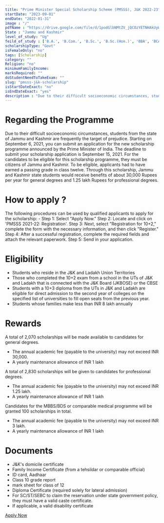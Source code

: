 ```yaml
---
title: "Prime Minister Special Scholarship Scheme (PMSSS), J&K 2022-23"
startDate: "2023-09-01"
endDate: "2022-01-31"
image : "/"
pdfName : "https://drive.google.com/file/d/1podGlbNMtZV_jQCOzYETNHAkUyWe6oGA/preview"
State : "Jammu and Kashmir"
level_of_study: "Ug"
feild_of_study : ['B.A.', 'B.Com.', 'B.Sc.', 'B.Sc.(Hon.)', 'BBA', 'BCA', 'B.E',  'B.TECH',  'B. Pharmacy', 'B. Architecture', 'B.Sc.(Nursing)' , 'M.B.B.S',  'B.D.S.', 'BAMS']
scholarshipType: "Govt"
isFemaleOnly: "no"
tags: [Scholarship]
category: ""
Religion: "no"
minimumFamilyIncome:
marksRequired: ""
doStudentNeedToTakeExam: ""
slug: "pmsss-j&k-scholarship"   
isStartDateExact: "no"
isEndDateExact: "yes"
description : "Due to their difficult socioeconomic circumstances, students from the state of Jammu and Kashmir are frequently the target of prejudice. Starting on September 6, 2021, you can submit an application for the new scholarship programme announced by the Prime Minister of India."
---   
```


# Regarding the Programme

Due to their difficult socioeconomic circumstances, students from the state of Jammu and Kashmir are frequently the target of prejudice.
Starting on September 6, 2021, you can submit an application for the new scholarship programme announced by the Prime Minister of India.
The deadline to submit your scholarship application is September 15, 2021. For the candidates to be eligible for this scholarship programme,
they must be citizens of Jammu and Kashmir. To be eligible, applicants had to have earned a passing grade in class twelve. Through this scholarship,
Jammu and Kashmir state students would receive benefits of about 30,000 Rupees per year for general degrees and 1.25 lakh Rupees for professional degrees.

# How to apply ?

The following procedures can be used by qualified applicants to apply for the scholarship: -
Step 1: Select "Apply Now."
Step 2: Locate and click on 'PMSSS 2021-22: Registration'.
Step 3: Next, select "Registration for 10+2," complete the form with the necessary information, and then click "Register."
Step 4: After a successful registration, complete the required fields and attach the relevant paperwork.
Step 5: Send in your application.

# Eligibility

- Students who reside in the J&K and Ladakh Union Territories
- Those who completed the 10+2 exam from a school in the UTs of J&K and Ladakh that is connected with the J&K Board (JKBOSE) or the CBSE
- Students with a 10+3 diploma from the UTs in J&K and Ladakh are eligible for direct admission to the second year of colleges on the specified list of universities to fill open seats from the previous year.
- Students whose families make less than INR 8 lakh annually

# Rewards

A total of 2,070 scholarships will be made available to candidates for general degrees.

- The annual academic fee (payable to the university) may not exceed INR 30,000.
- A yearly maintenance allowance of INR 1 lakh

A total of 2,830 scholarships will be given to candidates for professional degrees.

- The annual academic fee (payable to the university) may not exceed INR 1.25 lakh.
- A yearly maintenance allowance of INR 1 lakh

Candidates for the MBBS/BDS or comparable medical programme will be granted 100 scholarships in total.

- The annual academic fee (payable to the university) may not exceed INR 3 lakh.
- A yearly maintenance allowance of INR 1 lakh

# Documents

- J&K's domicile certificate
- Family Income Certificate (from a tehsildar or comparable official)
- ID card, Aadhaar
- Class 10 grade report
- mark sheet for class of 12
- Diploma Certificate (required solely for lateral admission)
- For SC/ST/SEBC to claim the reservation under state government policy, they must have a valid caste certificate.
- If applicable, a valid disability certificate

[Apply Now](https://www.aicte-india.org/bureaus/jk)
